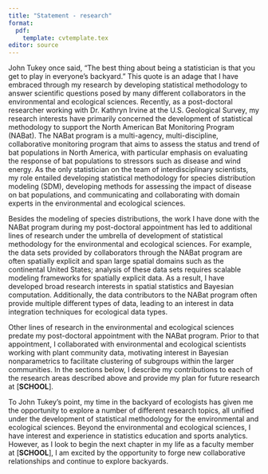 ```yaml
---
title: "Statement - research"
format: 
  pdf:
    template: cvtemplate.tex
editor: source
---
```

<!-- advice: https://crlt.umich.edu/sites/default/files/resource_files/CRLT_no23.pdf -->

\begin{flushright}
Christian Stratton

\href{mailto:christianstratton@montana.edu}{christianstratton@montana.edu}
\end{flushright}

\begin{center}
\textbf{Research statement} 
\end{center}

John Tukey once said, "The best thing about being a statistician is that you get to play in everyone's backyard." This quote is an adage that I have embraced through my research by developing statistical methodology to answer scientific questions posed by many different collaborators in the environmental and ecological sciences. Recently, as a post-doctoral researcher working with Dr. Kathryn Irvine at the U.S. Geological Survey, my research interests have primarily concerned the development of statistical methodology to support the North American Bat Monitoring Program (NABat). The NABat program is a multi-agency, multi-discipline, collaborative monitoring program that aims to assess the status and trend of bat populations in North America, with particular emphasis on evaluating the response of bat populations to stressors such as disease and wind energy. As the only statistician on the team of interdisciplinary scientists, my role entailed developing statistical methodology for species distribution modeling (SDM), developing methods for assessing the impact of disease on bat populations, and communicating and collaborating with domain experts in the environmental and ecological sciences. 

\vspace*{2mm}

Besides the modeling of species distributions, the work I have done with the NABat program during my post-doctoral appointment has led to additional lines of research under the umbrella of development of statistical methodology for the environmental and ecological sciences. For example, the data sets provided by collaborators through the NABat program are often spatially explicit and span large spatial domains such as the continental United States; analysis of these data sets requires scalable modeling frameworks for spatially explicit data. As a result, I have developed broad research interests in spatial statistics and Bayesian computation. Additionally, the data contributors to the NABat program often provide multiple different types of data, leading to an interest in data integration techniques for ecological data types. 

\vspace*{2mm}

Other lines of research in the environmental and ecological sciences predate my post-doctoral appointment with the NABat program. Prior to that appointment, I collaborated with environmental and ecological scientists working with plant community data, motivating interest in Bayesian nonparametrics to facilitate clustering of subgroups within the larger communities. In the sections below, I describe my contributions to each of the research areas described above and provide my plan for future research at [**SCHOOL**].

\begin{itemize}

\item \textbf{Species distribution modeling:} When monitoring birds, bats, insects, and frogs, we often rely upon acoustic recording devices to assess species presence; the audio recordings are then processed and assigned a species label via proprietary software packages. These software packages are prone to classification errors, which, if not acknowledged, result in biased estimates of species presence and abundance. My previous work investigated the impact of different validation strategies to account for classification errors in species distribution modeling; this work is published in \textit{Methods in Ecology and Evolution}. 

\vspace*{2mm}

My future research interests in this vein concern developing statistical methodology that better accounts for the idiosyncrasies of the acoustic processing pipeline. Current analytic frameworks remove audio recordings that are not assigned a single species label before analysis, resulting in a large volume of data being discarded before analysis. Future research will investigate statistical methodologies that can accommodate a larger portion of audio recordings, including those downgraded to multi-species labels. 

\vspace*{2mm}

\item \textbf{Spatial statistics:} I am broadly interested in developing tools for spatially motivated data. Recently, my research in this area has concerned the development of a modeling framework to assess the impact of a wildlife disease called White-nose Syndrome (WNS) on North American bat populations. Before my involvement, this assessment was typically made by first modeling the disease spread to obtain some summary of disease occurrence across the landscape. Then, a measure of species distribution is regressed on that disease summary, and an estimate of the impact of the disease is obtained. However, this approach does not account for the uncertainty present in estimating the disease occurrence, resulting in overly precise estimates of the impact of the disease on the species distribution. A potential solution to this problem is to jointly model the two data sources in a single spatially misaligned regression model, allowing for appropriate uncertainty propagation throughout the model. This work is under review in the \textit{Journal of Agricultural, Biological, and Environmental Statistics} and was presented at the Joint Statistical Meetings in 2023. 

\vspace*{2mm}

Future work on this modeling effort is multi-faceted. First, I plan to explore optimal sampling designs for the joint modeling framework. Previous investigations into optimal designs for spatial modeling typically focus on guidance for selecting sample locations to measure one variable. For the joint modeling framework, it would be valuable to consider how to distribute effort for both the acoustic monitoring and disease surveillance data sources. Additional avenues for future work include adding complexity to the disease observation process to accomodate false-positive detections, adding temporal dynamics to the disease process, and exploring scalable options for the spatial component of the model.

\vspace*{2mm}

\item \textbf{Bayesian computation:} As increasingly large and complex data becomes more accessible, the need for scalable analytic methods increases. My previous work in this area focused on constructing a computationally efficient MCMC sampling procedure for multi-scale occupancy models that leveraged data augmentation strategies to afford Gibbs updates for all parameters in the model. This work is published in \textit{Methods in Ecology and Evolution}, and provided to the public via the `msocc` `R` package. 

\vspace*{2mm}

Future work in this area concerns developing scalable MCMC sampling procedures for large spatial data sets. For example, by incorporating data augmentation strategies, the regression coefficients in the spatially misaligned regression model described above could be estimated via a Gibbs sampler. Additionally, the model is not well suited for large spatial domains due to the covariance structure of the Gaussian process. I plan to explore potential solutions to this problem, possibly considering locally approximated or nearest neighbor Gaussian processes. 
\vspace*{2mm}

\item \textbf{Data integration:} Modern wildlife monitoring programs often rely on multiple data sources to infer species distribution and abundance. For example, when providing analytic support for listing three bat species under the Endangered Species Act, we were required to submit analyses of multiple data sources, including stationary acoustic data, mobile acoustic data, capture data, and roost count data. Recently, there has been interest in integrating multiple data sources under a single unified framework. Previous attempts at data integration in ecology typically rely on defining a multi-state observation process that accommodates the various data sources. My current research focuses on developing a single hierarchical model, motivated by a spatial point process, that can accommodate multiple ecological data sources. This model was recently implemented for a regulatory clearance process for tri-colored bats. The manuscript detailing this framework is currently in preparation. 

\vspace*{2mm}

Following this effort, I plan to consider incorporation of other data sources, including the location of winter-time roosts. Currently, a summary of this information is typically included as a covariate on the occupancy portion of the model. This approach fails to acknowledge the uncertainty in locating winter-time roosts and assumes that all roosts are completely observed. By integrating the winter-time roost data in the model, potentially as a marked point process, the uncertainty in the discovery of winter-time roosts would be acknowledged.

\vspace*{2mm}

\item \textbf{Bayesian nonparametrics:} Scientists in the environmental and ecological sciences are often interested in clustering sample locations based on the distribution of species present. This problem usually manifests as a high-dimensional clustering problem, and the field of ordination has been developed to address this problem. Traditional ordination techniques rely upon a multi-step, distance-based process: first, the community data are converted to a dissimilarity matrix, where each entry describes the dissimilarity between sample locations based on some metric. Then, the distance matrix is projected into a lower dimension, often two, where the results are finally clustered based on their proximity in the lower dimension space. This multi-step process requires several subjective decisions (choice of dissimilarity index, projection technique, number of dimensions, number of clusters, etc.) that cannot be formally assessed, as the distance-based framework does not present a likelihood. 

\vspace*{2mm}

My current research focuses on developing a hierarchical, model-based ordination framework that uses a Dirichlet process mixture to perform the clustering. This framework allows for probabilistic inferences about the number of clusters in the ecological community and provides tools for model comparison. This work is currently in review in \textit{Methods in Ecology and Evolution} and was presented at the Joint Statistical Meetings. In future work, I plan to explore the sensitivity of the modeling framework to the Dirichlet process priors and other potential clustering options, such as sparse finite mixture models. 

\vspace*{2mm}

\item \textbf{Statistics education:} Given the availability of computational power and technology resources in the modern day, statistics education need not look the same as it did in the past. My current research interests focus on leveraging technology to improve statistics education and prepare students for the modern world. For example, during graduate school, I developed an `R` Shiny web application to visualize the impact of multiple quantities (sample size, significance level, null values, etc.) on statistical power for various distributions. This web application has since been implemented in multiple statistical theory courses at Montana State University and Michigan State University at both undergraduate and graduate levels. A description of this work is published in \textit{Technology Innovations in Statistics Education} and was presented at the Electronic Conference on Teaching Statistics in 2018, and an updated version of the application was presented at the United States Conference on Teaching Statistics in 2021. 

\vspace*{2mm}

In the future, I will continue to explore how technology may be leveraged to improve instruction of statistics. For example, I will teach my courses using Quarto and integrate multiple coding languages, including `R`, Julia, and Python. Through this process, students gain valuable experience in technological literacy, a skill that translates to multiple career paths. 

\end{itemize}

\vspace*{2mm}

<!-- **Collaborative statistics:** As the only statistician on a collaborative team of scientists with the U.S. Geological Survey, I am acutely aware of how important it is to communicate statistics clearly with non-statisticians. Throughout my post-doctoral work, I have repeatedly needed to describe statistical methodology and model results to wildlife managers, government officials, and environmental scientists. I am interested in researching how we can better prepare students for these roles after university. As part of this current effort, I lead a working group of graduate students interested in environmental and ecological statistics in which we regularly focus on the communication of statistics. For more information on this working group, see the website at [https://bozemanenvrstat.github.io/](https://bozemanenvrstat.github.io/).  -->

<!-- \vspace*{2mm} -->

<!-- **Sports analytics:** Before working on environmental and ecological problems, I developed a hierarchical model for predicting pitch types in the MLB. This work was presented at the Cascadia Symposium on Statistics in Sports in Vancouver, British Columbia. I am still interested in developing additional methodology for sports applications, particularly in bringing non-quantitative sports into a quantitative era. I would be excited to explore potential research directions with future students.  -->

<!-- **Future research:** In addition to the future research directions enumerated above, I am interested in developing software packages to facilitate the uptake of new statistical methodologies for environmental and ecological statistics. I am also excited by the opportunity to explore new collaborative relationships at [**SCHOOL**] and continue to explore new backyards. -->

To John Tukey's point, my time in the backyard of ecologists has given me the opportunity to explore a number of different research topics, all unified under the development of statistical methodology for the environmental and ecological sciences. Beyond the environmental and ecological sciences, I have interest and experience in statistics education and sports analytics. However, as I look to begin the next chapter in my life as a faculty member at [**SCHOOL**], I am excited by the opportunity to forge new collaborative relationships and continue to explore backyards. 




